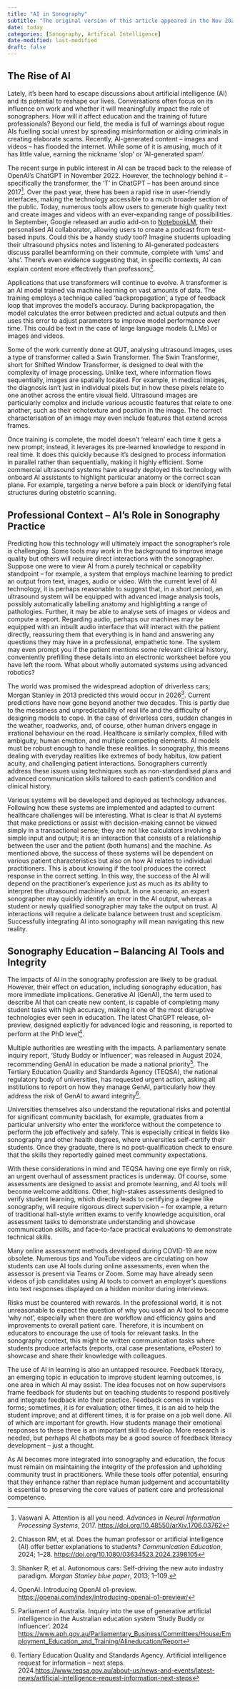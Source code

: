 ```yaml
---
title: "AI in Sonography"
subtitle: "The original version of this article appeared in the Nov 2024 edition of the ASA - Soundefects News."
date: today
categories: [Sonography, Artifical Intelligence]
date-modified: last-modified
draft: false
---
```


## The Rise of AI

Lately, it’s been hard to escape discussions about artificial intelligence (AI) and its potential to reshape our lives. Conversations often focus on its influence on work and whether it will meaningfully impact the role of sonographers. How will it affect education and the training of future professionals? Beyond our field, the media is full of warnings about rogue AIs fuelling social unrest by spreading misinformation or aiding criminals in creating elaborate scams. Recently, AI-generated content – images and videos – has flooded the internet. While some of it is amusing, much of it has little value, earning the nickname ‘slop’ or ‘AI-generated spam’.

The recent surge in public interest in AI can be traced back to the release of OpenAI’s ChatGPT in November 2022. However, the technology behind it – specifically the transformer, the ‘T’ in ChatGPT – has been around since 2017[^1]. Over the past year, there has been a rapid rise in user-friendly interfaces, making the technology accessible to a much broader section of the public. Today, numerous tools allow users to generate high quality text and create images and videos with an ever-expanding range of possibilities. In September, Google released an audio add-on to [NotebookLM](https://notebooklm.google/), their personalised AI collaborator, allowing users to create a podcast from text-based inputs. Could this be a handy study tool? Imagine students uploading their ultrasound physics notes and listening to AI-generated podcasters discuss parallel beamforming on their commute, complete with ‘ums’ and ‘ahs’. There’s even evidence suggesting that, in specific contexts, AI can explain content more effectively than professors[^2].

[^1]: Vaswani A. Attention is all you need. *Advances in Neural Information Processing Systems*, 2017. <https://doi.org/10.48550/arXiv.1706.03762>

[^2]: Chiasson RM, et al. Does the human professor or artificial intelligence (AI) offer better explanations to students? *Communication Education*, 2024; 1–28. <https://doi.org/10.1080/03634523.2024.2398105>

Applications that use transformers will continue to evolve. A transformer is an AI model trained via machine learning on vast amounts of data. The training employs a technique called ‘backpropagation’, a type of feedback loop that improves the model’s accuracy. During backpropagation, the model calculates the error between predicted and actual outputs and then uses this error to adjust parameters to improve model performance over time. This could be text in the case of large language models (LLMs) or images and videos.

Some of the work currently done at QUT, analysing ultrasound images, uses a type of transformer called a Swin Transformer. The Swin Transformer, short for Shifted Window Transformer, is designed to deal with the complexity of image processing. Unlike text, where information flows sequentially, images are spatially located. For example, in medical images, the diagnosis isn’t just in individual pixels but in how these pixels relate to one another across the entire visual field. Ultrasound images are particularly complex and include various acoustic features that relate to one another, such as their echotexture and position in the image. The correct characterisation of an image may even include features that extend across frames.

Once training is complete, the model doesn’t ‘relearn’ each time it gets a new prompt; instead, it leverages its pre-learned knowledge to respond in real time. It does this quickly because it’s designed to process information in parallel rather than sequentially, making it highly efficient. Some commercial ultrasound systems have already deployed this technology with onboard AI assistants to highlight particular anatomy or the correct scan plane. For example, targeting a nerve before a pain block or identifying fetal structures during obstetric scanning.

## Professional Context – AI’s Role in Sonography Practice

Predicting how this technology will ultimately impact the sonographer’s role is challenging. Some tools may work in the background to improve image quality but others will require direct interactions with the sonographer. Suppose one were to view AI from a purely technical or capability standpoint – for example, a system that employs machine learning to predict an output from text, images, audio or video. With the current level of AI technology, it is perhaps reasonable to suggest that, in a short period, an ultrasound system will be equipped with advanced image analysis tools, possibly automatically labelling anatomy and highlighting a range of pathologies. Further, it may be able to analyse sets of images or videos and compute a report. Regarding audio, perhaps our machines may be equipped with an inbuilt audio interface that will interact with the patient directly, reassuring them that everything is in hand and answering any questions they may have in a professional, empathetic tone. The system may even prompt you if the patient mentions some relevant clinical history, conveniently prefilling these details into an electronic worksheet before you have left the room. What about wholly automated systems using advanced robotics?

The world was promised the widespread adoption of driverless cars; Morgan Stanley in 2013 predicted this would occur in 2026[^3]. Current predictions have now gone beyond another two decades. This is partly due to the messiness and unpredictability of real life and the difficulty of designing models to cope. In the case of driverless cars, sudden changes in the weather, roadworks, and, of course, other human drivers engage in irrational behaviour on the road. Healthcare is similarly complex, filled with ambiguity, human emotion, and multiple competing elements. AI models must be robust enough to handle these realities. In sonography, this means dealing with everyday realities like extremes of body habitus, low patient acuity, and challenging patient interactions. Sonographers currently address these issues using techniques such as non-standardised plans and advanced communication skills tailored to each patient’s condition and clinical history.

[^3]: Shanker R, et al. Autonomous cars: Self-driving the new auto industry paradigm. *Morgan Stanley blue paper*, 2013; 1–109.

Various systems will be developed and deployed as technology advances. Following how these systems are implemented and adapted to current healthcare challenges will be interesting. What is clear is that AI systems that make predictions or assist with decision-making cannot be viewed simply in a transactional sense; they are not like calculators involving a simple input and output; it is an interaction that consists of a relationship between the user and the patient (both humans) and the machine. As mentioned above, the success of these systems will be dependent on various patient characteristics but also on how AI relates to individual practitioners. This is about knowing if the tool produces the correct response in the correct setting. In this way, the success of the AI will depend on the practitioner’s experience just as much as its ability to interpret the ultrasound machine’s output. In one scenario, an expert sonographer may quickly identify an error in the AI output, whereas a student or newly qualified sonographer may take the output on trust. AI interactions will require a delicate balance between trust and scepticism. Successfully integrating AI into sonography will mean navigating this new reality.

## Sonography Education – Balancing AI Tools and Integrity

The impacts of AI in the sonography profession are likely to be gradual. However, their effect on education, including sonography education, has more immediate implications. Generative AI (GenAI), the term used to describe AI that can create new content, is capable of completing many student tasks with high accuracy, making it one of the most disruptive technologies ever seen in education. The latest ChatGPT release, o1-preview, designed explicitly for advanced logic and reasoning, is reported to perform at the PhD level[^4].

[^4]: OpenAI. Introducing OpenAI o1-preview. <https://openai.com/index/introducing-openai-o1-preview/>

Multiple authorities are wrestling with the impacts. A parliamentary senate inquiry report, ‘Study Buddy or Influencer’, was released in August 2024, recommending GenAI in education be made a national priority[^5]. The Tertiary Education Quality and Standards Agency (TEQSA), the national regulatory body of universities, has requested urgent action, asking all institutions to report on how they manage GenAI, particularly how they address the risk of GenAI to award integrity[^6].

[^5]: Parliament of Australia. Inquiry into the use of generative artificial intelligence in the Australian education system ‘Study Buddy or Influencer’. 2024 <https://www.aph.gov.au/Parliamentary_Business/Committees/House/Employment_Education_and_Training/AIineducation/Report>

[^6]: Tertiary Education Quality and Standards Agency. Artificial intelligence request for information – next steps. 2024.<https://www.teqsa.gov.au/about-us/news-and-events/latest-news/artificial-intelligence-request-information-next-steps>

Universities themselves also understand the reputational risks and potential for significant community backlash, for example, graduates from a particular university who enter the workforce without the competence to perform the job effectively and safely. This is especially critical in fields like sonography and other health degrees, where universities self-certify their students. Once they graduate, there is no post-qualification check to ensure that the skills they reportedly gained meet community expectations.

With these considerations in mind and TEQSA having one eye firmly on risk, an urgent overhaul of assessment practices is underway. Of course, some assessments are designed to assist and promote learning, and AI tools will become welcome additions. Other, high-stakes assessments designed to verify student learning, which directly leads to certifying a degree like sonography, will require rigorous direct supervision – for example, a return of traditional hall-style written exams to verify knowledge acquisition, oral assessment tasks to demonstrate understanding and showcase communication skills, and face-to-face practical evaluations to demonstrate technical skills.

Many online assessment methods developed during COVID-19 are now obsolete. Numerous tips and YouTube videos are circulating on how students can use AI tools during online assessments, even when the assessor is present via Teams or Zoom. Some may have already seen videos of job candidates using AI tools to convert an employer’s questions into text responses displayed on a hidden monitor during interviews.

Risks must be countered with rewards. In the professional world, it is not unreasonable to expect the question of why you used an AI tool to become ‘why not’, especially when there are workflow and efficiency gains and improvements to overall patient care. Therefore, it is incumbent on educators to encourage the use of tools for relevant tasks. In the sonography context, this might be written communication tasks where students produce artefacts (reports, oral case presentations, ePoster) to showcase and share their knowledge with colleagues.

The use of AI in learning is also an untapped resource. Feedback literacy, an emerging topic in education to improve student learning outcomes, is one area in which AI may assist. The idea focuses not on how supervisors frame feedback for students but on teaching students to respond positively and integrate feedback into their practice. Feedback comes in various forms; sometimes, it is for evaluation; other times, it is an aid to help the student improve; and at different times, it is for praise on a job well done. All of which are important for growth. How students manage their emotional responses to these three is an important skill to develop. More research is needed, but perhaps AI chatbots may be a good source of feedback literacy development – just a thought.

As AI becomes more integrated into sonography and education, the focus must remain on maintaining the integrity of the profession and upholding community trust in practitioners. While these tools offer potential, ensuring that they enhance rather than replace human judgement and accountability is essential to preserving the core values of patient care and professional competence.

